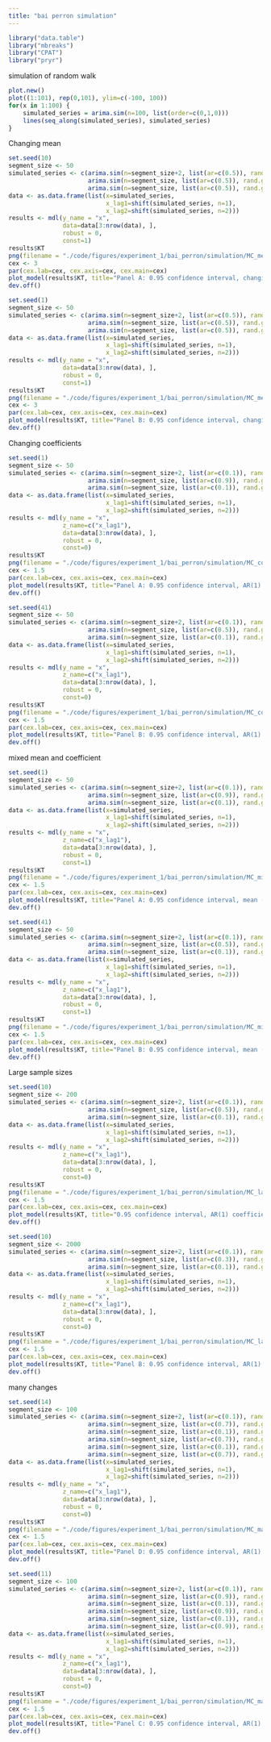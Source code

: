 ```yaml
---
title: "bai perron simulation"
---
```


```r
library("data.table")
library("mbreaks")
library("CPAT")
library("pryr")
```

simulation of random walk

```r
plot.new()
plot((1:101), rep(0,101), ylim=c(-100, 100))
for(x in 1:100) {
    simulated_series = arima.sim(n=100, list(order=c(0,1,0)))
    lines(seq_along(simulated_series), simulated_series)
}
```

Changing mean

```r
set.seed(10)
segment_size <- 50
simulated_series <- c(arima.sim(n=segment_size+2, list(ar=c(0.5)), rand.gen=partial(rnorm, sd=1)), 
                      arima.sim(n=segment_size, list(ar=c(0.5)), rand.gen=partial(rnorm, sd=1))+3,
                      arima.sim(n=segment_size, list(ar=c(0.5)), rand.gen=partial(rnorm, sd=1)))
data <- as.data.frame(list(x=simulated_series, 
                           x_lag1=shift(simulated_series, n=1), 
                           x_lag2=shift(simulated_series, n=2)))
results <- mdl(y_name = "x", 
               data=data[3:nrow(data), ], 
               robust = 0,
               const=1)
results$KT
png(filename = "./code/figures/experiment_1/bai_perron/simulation/MC_mean_change_0_3_0_samples_50.png", width=750, height=250)
cex <- 3
par(cex.lab=cex, cex.axis=cex, cex.main=cex)
plot_model(results$KT, title="Panel A: 0.95 confidence interval, changing means (0, 3, 0), segment sizes 50")
dev.off()
```

```r
set.seed(1)
segment_size <- 50
simulated_series <- c(arima.sim(n=segment_size+2, list(ar=c(0.5)), rand.gen=partial(rnorm, sd=1)), 
                      arima.sim(n=segment_size, list(ar=c(0.5)), rand.gen=partial(rnorm, sd=1))+1,
                      arima.sim(n=segment_size, list(ar=c(0.5)), rand.gen=partial(rnorm, sd=1)))
data <- as.data.frame(list(x=simulated_series, 
                           x_lag1=shift(simulated_series, n=1), 
                           x_lag2=shift(simulated_series, n=2)))
results <- mdl(y_name = "x", 
               data=data[3:nrow(data), ], 
               robust = 0,
               const=1)
results$KT
png(filename = "./code/figures/experiment_1/bai_perron/simulation/MC_mean_change_0_1_0_samples_50.png", width=750, height=250)
cex <- 3
par(cex.lab=cex, cex.axis=cex, cex.main=cex)
plot_model(results$KT, title="Panel B: 0.95 confidence interval, changing means (0, 1, 0), segment sizes 50")
dev.off()
```

Changing coefficients
```r
set.seed(1)
segment_size <- 50
simulated_series <- c(arima.sim(n=segment_size+2, list(ar=c(0.1)), rand.gen=partial(rnorm, sd=1)), 
                      arima.sim(n=segment_size, list(ar=c(0.9)), rand.gen=partial(rnorm, sd=1)),
                      arima.sim(n=segment_size, list(ar=c(0.1)), rand.gen=partial(rnorm, sd=1)))
data <- as.data.frame(list(x=simulated_series, 
                           x_lag1=shift(simulated_series, n=1), 
                           x_lag2=shift(simulated_series, n=2)))
results <- mdl(y_name = "x", 
               z_name=c("x_lag1"), 
               data=data[3:nrow(data), ], 
               robust = 0,
               const=0)
results$KT
png(filename = "./code/figures/experiment_1/bai_perron/simulation/MC_coefficient_change_0.1_0.9_0.1_samples_50.png", width=750, height=250)
cex <- 1.5
par(cex.lab=cex, cex.axis=cex, cex.main=cex)
plot_model(results$KT, title="Panel A: 0.95 confidence interval, AR(1) coefficients (0.1, 0.9, 0.1), segment sizes 50")
dev.off()
```

```r
set.seed(41)
segment_size <- 50
simulated_series <- c(arima.sim(n=segment_size+2, list(ar=c(0.1)), rand.gen=partial(rnorm, sd=1)), 
                      arima.sim(n=segment_size, list(ar=c(0.5)), rand.gen=partial(rnorm, sd=1)),
                      arima.sim(n=segment_size, list(ar=c(0.1)), rand.gen=partial(rnorm, sd=1)))
data <- as.data.frame(list(x=simulated_series, 
                           x_lag1=shift(simulated_series, n=1), 
                           x_lag2=shift(simulated_series, n=2)))
results <- mdl(y_name = "x", 
               z_name=c("x_lag1"), 
               data=data[3:nrow(data), ], 
               robust = 0,
               const=0)
results$KT
png(filename = "./code/figures/experiment_1/bai_perron/simulation/MC_coefficient_change_0.1_0.5_0.1_samples_50.png", width=750, height=250)
cex <- 1.5
par(cex.lab=cex, cex.axis=cex, cex.main=cex)
plot_model(results$KT, title="Panel B: 0.95 confidence interval, AR(1) coefficients (0.1, 0.5, 0.1), segment sizes 50")
dev.off()
```

mixed mean and coefficient
```r
set.seed(1)
segment_size <- 50
simulated_series <- c(arima.sim(n=segment_size+2, list(ar=c(0.1)), rand.gen=partial(rnorm, sd=1)), 
                      arima.sim(n=segment_size, list(ar=c(0.9)), rand.gen=partial(rnorm, sd=1)) + 1,
                      arima.sim(n=segment_size, list(ar=c(0.1)), rand.gen=partial(rnorm, sd=1)) -1)
data <- as.data.frame(list(x=simulated_series, 
                           x_lag1=shift(simulated_series, n=1), 
                           x_lag2=shift(simulated_series, n=2)))
results <- mdl(y_name = "x", 
               z_name=c("x_lag1"), 
               data=data[3:nrow(data), ], 
               robust = 0,
               const=1)
results$KT
png(filename = "./code/figures/experiment_1/bai_perron/simulation/MC_mixed_mean_0_1_-1_coefficients_0.1_0.9_0.1_samples_50.png", width=750, height=250)
cex <- 1.5
par(cex.lab=cex, cex.axis=cex, cex.main=cex)
plot_model(results$KT, title="Panel A: 0.95 confidence interval, mean (0, 1, -1), coefficients (0.1, 0.9, 0.1) segment sizes 50")
dev.off()
```

```r
set.seed(41)
segment_size <- 50
simulated_series <- c(arima.sim(n=segment_size+2, list(ar=c(0.1)), rand.gen=partial(rnorm, sd=1)), 
                      arima.sim(n=segment_size, list(ar=c(0.5)), rand.gen=partial(rnorm, sd=1)) + 1,
                      arima.sim(n=segment_size, list(ar=c(0.1)), rand.gen=partial(rnorm, sd=1)) + 3)
data <- as.data.frame(list(x=simulated_series, 
                           x_lag1=shift(simulated_series, n=1), 
                           x_lag2=shift(simulated_series, n=2)))
results <- mdl(y_name = "x", 
               z_name=c("x_lag1"), 
               data=data[3:nrow(data), ], 
               robust = 0,
               const=1)
results$KT
png(filename = "./code/figures/experiment_1/bai_perron/simulation/MC_mixed_mean_0_1_3_coefficients_0.1_0.5_0.1_samples_50.png", width=750, height=250)
cex <- 1.5
par(cex.lab=cex, cex.axis=cex, cex.main=cex)
plot_model(results$KT, title="Panel B: 0.95 confidence interval, mean (0, 1, 3), coefficients (0.1, 0.5, 0.1) segment sizes 50")
dev.off()
```

Large sample sizes

```r
set.seed(10)
segment_size <- 200
simulated_series <- c(arima.sim(n=segment_size+2, list(ar=c(0.1)), rand.gen=partial(rnorm, sd=1)), 
                      arima.sim(n=segment_size, list(ar=c(0.5)), rand.gen=partial(rnorm, sd=1)),
                      arima.sim(n=segment_size, list(ar=c(0.1)), rand.gen=partial(rnorm, sd=1)))
data <- as.data.frame(list(x=simulated_series, 
                           x_lag1=shift(simulated_series, n=1), 
                           x_lag2=shift(simulated_series, n=2)))
results <- mdl(y_name = "x", 
               z_name=c("x_lag1"), 
               data=data[3:nrow(data), ], 
               robust = 0,
               const=0)
results$KT
png(filename = "./code/figures/experiment_1/bai_perron/simulation/MC_large_coefficient_change_0.1_0.5_0.1_samples_200.png", width=750, height=250)
cex <- 1.5
par(cex.lab=cex, cex.axis=cex, cex.main=cex)
plot_model(results$KT, title="0.95 confidence interval, AR(1) coefficients (0.1, 0.5, 0.1), segment sizes 200")
dev.off()
```

```r
set.seed(10)
segment_size <- 2000
simulated_series <- c(arima.sim(n=segment_size+2, list(ar=c(0.1)), rand.gen=partial(rnorm, sd=1)), 
                      arima.sim(n=segment_size, list(ar=c(0.3)), rand.gen=partial(rnorm, sd=1)),
                      arima.sim(n=segment_size, list(ar=c(0.1)), rand.gen=partial(rnorm, sd=1)))
data <- as.data.frame(list(x=simulated_series, 
                           x_lag1=shift(simulated_series, n=1), 
                           x_lag2=shift(simulated_series, n=2)))
results <- mdl(y_name = "x", 
               z_name=c("x_lag1"), 
               data=data[3:nrow(data), ], 
               robust = 0,
               const=0)
results$KT
png(filename = "./code/figures/experiment_1/bai_perron/simulation/MC_large_coefficient_change_0.1_0.3_0.1_samples_500.png", width=750, height=250)
cex <- 1.5
par(cex.lab=cex, cex.axis=cex, cex.main=cex)
plot_model(results$KT, title="Panel B: 0.95 confidence interval, AR(1) coefficients (0.1, 0.3, 0.1), segment sizes 500")
dev.off()
```

many changes

```r
set.seed(14)
segment_size <- 100
simulated_series <- c(arima.sim(n=segment_size+2, list(ar=c(0.1)), rand.gen=partial(rnorm, sd=1)), 
                      arima.sim(n=segment_size, list(ar=c(0.7)), rand.gen=partial(rnorm, sd=1)),
                      arima.sim(n=segment_size, list(ar=c(0.1)), rand.gen=partial(rnorm, sd=1)), 
                      arima.sim(n=segment_size, list(ar=c(0.7)), rand.gen=partial(rnorm, sd=1)), 
                      arima.sim(n=segment_size, list(ar=c(0.1)), rand.gen=partial(rnorm, sd=1)),
                      arima.sim(n=segment_size, list(ar=c(0.7)), rand.gen=partial(rnorm, sd=1)))
data <- as.data.frame(list(x=simulated_series, 
                           x_lag1=shift(simulated_series, n=1), 
                           x_lag2=shift(simulated_series, n=2)))
results <- mdl(y_name = "x", 
               z_name=c("x_lag1"), 
               data=data[3:nrow(data), ], 
               robust = 0,
               const=0)
results$KT
png(filename = "./code/figures/experiment_1/bai_perron/simulation/MC_many_coefficient_alternate_0.1_0.7_100.png", width=750, height=250)
cex <- 1.5
par(cex.lab=cex, cex.axis=cex, cex.main=cex)
plot_model(results$KT, title="Panel D: 0.95 confidence interval, AR(1) coefficients alternate between 0.1 and 0.7, 5 segment sizes of 100")
dev.off()
```

```r
set.seed(11)
segment_size <- 100
simulated_series <- c(arima.sim(n=segment_size+2, list(ar=c(0.1)), rand.gen=partial(rnorm, sd=1)), 
                      arima.sim(n=segment_size, list(ar=c(0.9)), rand.gen=partial(rnorm, sd=1)),
                      arima.sim(n=segment_size, list(ar=c(0.1)), rand.gen=partial(rnorm, sd=1)), 
                      arima.sim(n=segment_size, list(ar=c(0.9)), rand.gen=partial(rnorm, sd=1)), 
                      arima.sim(n=segment_size, list(ar=c(0.1)), rand.gen=partial(rnorm, sd=1)),
                      arima.sim(n=segment_size, list(ar=c(0.9)), rand.gen=partial(rnorm, sd=1)))
data <- as.data.frame(list(x=simulated_series, 
                           x_lag1=shift(simulated_series, n=1), 
                           x_lag2=shift(simulated_series, n=2)))
results <- mdl(y_name = "x", 
               z_name=c("x_lag1"), 
               data=data[3:nrow(data), ], 
               robust = 0,
               const=0)
results$KT
png(filename = "./code/figures/experiment_1/bai_perron/simulation/MC_many_coefficient_alternate_0.1_0.9_100.png", width=750, height=250)
cex <- 1.5
par(cex.lab=cex, cex.axis=cex, cex.main=cex)
plot_model(results$KT, title="Panel C: 0.95 confidence interval, AR(1) coefficients alternate between 0.1 and 0.9, 5 segments of sizes 100")
dev.off()
```